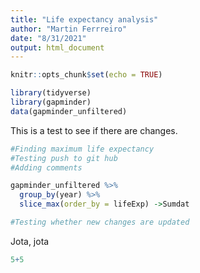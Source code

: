 ```yaml
---
title: "Life expectancy analysis"
author: "Martin Ferrreiro"
date: "8/31/2021"
output: html_document
---
```


```r
knitr::opts_chunk$set(echo = TRUE)
```



```r
library(tidyverse)
library(gapminder)
data(gapminder_unfiltered)

```

This is a test to see if there are changes.\
```r
#Finding maximum life expectancy
#Testing push to git hub
#Adding comments

gapminder_unfiltered %>% 
  group_by(year) %>% 
  slice_max(order_by = lifeExp) ->Sumdat

#Testing whether new changes are updated
```

Jota, jota
```r
5+5
```

